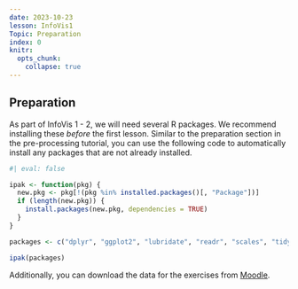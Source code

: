 ```yaml
---
date: 2023-10-23
lesson: InfoVis1
Topic: Preparation
index: 0
knitr:
  opts_chunk:
    collapse: true
---
```


## Preparation {#sec-infovis-preparation}

As part of InfoVis 1 - 2, we will need several R packages. We recommend installing these *before* the first lesson. Similar to the preparation section in the pre-processing tutorial, you can use the following code to automatically install any packages that are not already installed.

```r
#| eval: false

ipak <- function(pkg) {
  new.pkg <- pkg[!(pkg %in% installed.packages()[, "Package"])]
  if (length(new.pkg)) {
    install.packages(new.pkg, dependencies = TRUE)
  }
}

packages <- c("dplyr", "ggplot2", "lubridate", "readr", "scales", "tidyr")

ipak(packages)
```

Additionally, you can download the data for the exercises from [Moodle]().